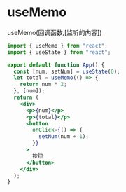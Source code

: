 # useMemo

useMemo(回调函数,[监听的内容])



```jsx
import { useMemo } from "react";
import { useState } from "react";

export default function App() {
  const [num, setNum] = useState(0);
  let total = useMemo(() => {
    return num * 2;
  }, [num]);
  return (
    <div>
      <p>{num}</p>
      <p>{total}</p>
      <button
        onClick={() => {
          setNum(num + 1);
        }}
      >
        按钮
      </button>
    </div>
  );
}
```


